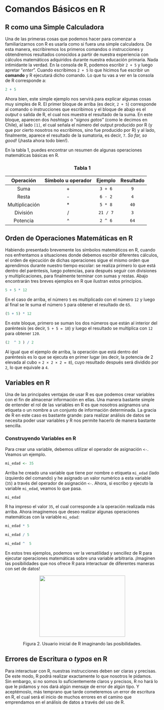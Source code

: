 # Comandos Básicos en R

## R como una Simple Calculadora

Una de las primeras cosas que podemos hacer para comenzar a familiarizarnos con R es usarla como si fuera una simple calculadora. De esta manera, escribiremos los primeros comandos o instrucciones y obtendremos resultados conocidos a partir de nuestra experiencia con cálculos matemáticos adquiridos durante nuestra educación primaria. Nada intimidante la verdad. En la consola de R, podemos escribir `2 + 5` y luego apretar “*enter*”. Cuando escribimos `2 + 5` lo que hicimos fue escribir un **comando** y R ejecutará dicho comando. Lo que tu vas a ver en la consola de R corresponde a: 

```r
2 + 5
```

Ahora bien, este simple ejemplo nos servirá para explicar algunas cosas muy simples de R. El primer bloque de arriba (es decir, `2 + 5`) corresponde al comando o instrucciones que escribimos y el bloque de abajo es el *output* o salida de R, el cual nos muestra el resultado de la suma. En este bloque, aparecen dos *hashtags* o “*signos gatos*” (como le decimos en Chile), al lado `[1] `, el cual señala el número del output producido por R (y que por cierto nosotros no escribimos, sino fue producido por R) y al lado, finalmente, aparece el resultado de la sumatoria, es decir, `7`. *So far, so good!* (¡hasta ahora todo bien!).

En la tabla 1, puedes encontrar un resumen de algunas operaciones matemáticas básicas en R. 

```{=html}    
                              <center> <h3>Tabla 1 </h3> </center>
```
              
| Operación      | Símbolo u operador | Ejemplo  | Resultado |
|:----------------:|:------------------:|:--------:|:---------:|
|      Suma      |          +         |  `3 + 6` |    `9`    |
|      Resta     |          -         |  `6 - 2` |    `4`    |
| Multiplicación |          *         |  `5 * 8` |    `40`   |
|    División    |          /         | `21 / 7` |    `3`    |
|    Potencia    |          ^         |  `2 ^ 6` |    `64`   |

## Orden de Operaciones Matemáticas en R

Habiendo presentado brevemente los símbolos matemáticos en R, cuando nos enfrentamos a situaciones donde debemos escribir diferentes cálculos, el orden de ejecución de dichas operaciones sigue el mismo orden que aprendimos durante nuestro tiempo escolar: se realiza primero lo que está dentro del paréntesis, luego potencias, para después seguir con divisiones y multiplicaciones, para finalmente terminar con sumas y restas. Abajo encontrarán tres breves ejemplos en R que ilustran estos principios. 

```r
5 + 5 * 12 
```
En el caso de arriba, el número `5` es multiplicado con el número `12` y luego al final se le suma el número `5` para obtener el resultado de `65`. 

```r
(5 + 5) * 12 
```
En este bloque, primero se suman los dos números que están al interior del paréntesis (es decir, `5 + 5 = 10`) y luego el resultado se multiplica con `12` para obtener `120`.  

```r
(2  ^ 3 ) / 2 
```
Al igual que el ejemplo de arriba, la operación que está dentro del paréntesis es lo que se ejecuta en primer lugar (es decir, la potencia de 2 elevada al cubo  = `2 × 2 × 2 = 8`), cuyo resultado después será dividido por `2`, lo que equivale a `4`. 

## Variables en R

Una de las principales ventajas de usar R es que podemos crear variables con el fin de almacenar información en ellas. Una manera bastante simple de entender el rol de las variables en R es que nosotros asignamos una etiqueta o un nombre a un conjunto de información determinada. La gracia de R en este caso es bastante grande: para realizar análisis de datos se necesita poder usar variables y R nos permite hacerlo de manera bastante sencilla. 

### Construyendo Variables en R

Para crear una variable, debemos utilizar el operador de asignación `<-`. Veamos un ejemplo. 

```r
mi_edad <- 35
```
Arriba he creado una variable que tiene por nombre o etiqueta `mi_edad` (lado izquierdo del comando) y he asignado un valor numérico a esta variable (`35`) a través del operador de asignación `<-`. Ahora, si escribo y ejecuto la variable `mi_edad`, veamos lo que pasa.

```r
mi_edad
```
R ha impreso el valor `35`, el cual corresponde a la operación realizada más arriba. Ahora imaginemos que deseo realizar algunas operaciones matemáticas con la variable `mi_edad`: 

```r
mi_edad * 5
```
```r
mi_edad / 5
```

```r
mi_edad ^  5
```
En estos tres ejemplos, podemos ver la versatilidad y sencillez de R para ejecutar operaciones matemáticas sobre una variable arbitraria. ¡Imaginen las posibilidades que nos ofrece R para interactuar de diferentes maneras con set de datos! 

```{=html}
<p align="center">
  <img width="280" height="200" src="monkey.gif">
</p>
<p align="center">
Figura 2. Usuario inicial de R imaginando las posibilidades.
</p>
```

## Errores de Escritura o *typos* en R

Para interactuar con R, nuestras instrucciones deben ser claras y precisas. De este modo, R podrá realizar exactamente lo que nosotros le pidamos. Sin embargo, si no somos lo suficientemente claros y precisos, R no hará lo que le pidamos y nos dará algún mensaje de error de algún tipo. Y aceptémoslo, más temprano que tarde cometeremos un error de escritura en R, el cual será el inicio de muchos errores en el camino que emprendamos en el análisis de datos a través del uso de R. 
